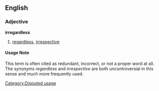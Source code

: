 ==English==

===Adjective===
'''irregardless'''

# [[regardless]], [[irrespective]]

====Usage Note====
This term is often cited as redundant, incorrect, or not a proper word at all.  The synonyms ''regardless'' and ''irrespective'' are both uncontroversial in this sense and much more frequently used.

[[Category:Disputed usage]]
